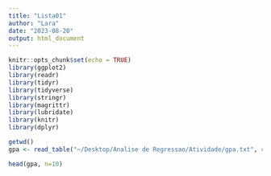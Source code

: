 ```yaml
---
title: "Lista01"
author: "Lara"
date: "2023-08-20"
output: html_document
---
```


```r
knitr::opts_chunk$set(echo = TRUE)
library(ggplot2)
library(readr)
library(tidyr)
library(tidyverse)
library(stringr)
library(magrittr)
library(lubridate)
library(knitr)
library(dplyr)
```


```r
getwd()
gpa <- read_table("~/Desktop/Analise de Regressao/Atividade/gpa.txt", col_names = FALSE)
```

```r
head(gpa, n=10)
```
